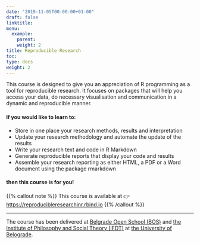 ```yaml
---
date: "2019-11-05T00:00:00+01:00"
draft: false
linktitle: 
menu:
  example:
    parent: 
    weight: 2 
title: Reproducible Research
toc: 
type: docs
weight: 2
---
```


This course is designed to give you an appreciation of R programming as a tool for reproducible research. It focuses on packages that will help you access your data, do necessary visualisation and communication in a dynamic and reproducible manner.

#### If you would like to learn to:

- Store in one place your research methods, results and interpretation
- Update your research methodology and automate the update of the results
- Write your research text and code in R Markdown
- Generate reproducible reports that display your code and results
- Assemble your research reporting as either HTML, a PDF or a Word document using the package rmarkdown

#### then this course is for you!

{{% callout note %}}
This course is available at 👉 <https://reproducibleresearchinr.rbind.io>
{{% /callout %}}

---


The course has been delivered at [Belgrade Open School (BOS)](http://www.bos.rs/en/) and [the Institute of Philosophy and Social Theory (IFDT)](https://ifdt.bg.ac.rs) at [the University of Belograde](https://www.bg.ac.rs/en/).



